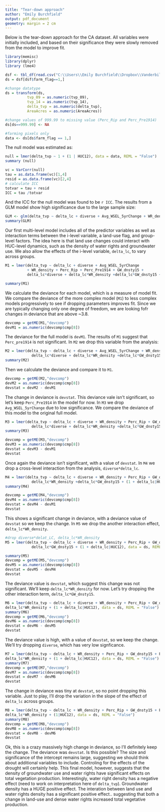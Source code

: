 ```yaml
---
title: "Tear-down approach"
author: "Emily Burchfield"
output: pdf_document
geometry: margin = 2 cm
---
```



Below is the tear-down approach for the CA dataset.  All variables were initially included, and based on their significance they were slowly removed from the model to improve fit.

``` r
library(memisc)
library(dplyr)
library (lme4)

dsf <- tbl_df(read.csv("C:\\Users\\Emily Burchfield\\Dropbox\\Vanderbilt\\Kate_Emily\\Data\\pt_data_kn.txt", stringsAsFactors = FALSE))
ds = dsf[dsf$farm_flag==1,]

#change datatype 
ds = transform(ds, 
          tvp_09 = as.numeric(tvp_09),
          tvp_14 = as.numeric(tvp_14),
          delta_tvp = as.numeric(delta_tvp),
          AreaAcres = as.numeric(AreaAcres))

#change values of 999.99 to missing value (Perc_Rip and Perc_Pre1914)
ds[ds==999.99] <- NA

#farming pixels only
data <- ds[ds$farm_flag == 1,]
```

The null model was estimated as:

```r
null = lmer(delta_tvp ~ 1 + (1 | HUC12), data = data, REML = "False")
summary (null)
```

``` r
vc = VarCorr(null)
tau = as.data.frame(vc)[1,4]
resid = as.data.frame(vc)[2,4]
# calculate ICC
totvar = tau + resid
ICC = tau /totvar
```

And the ICC for the null model was found to be `r ICC`.  The results from a GLM model show high significance due to the large sample size:

```r
GLM <- glm(delta_tvp ~ delta_lc + diverse + Avg_WSEL_5yrChange + WR_density + Perc_Rip + Perc_Pre1914 + GW_dnsty15, data = ds)
summary(GLM)
```

Our first multi-level model includes all of the predictor variables as well as interaction terms between the i-level variable, a land-use flag, and group-level factors.  The idea here is that land use changes could interact with HUC-level dynamics, such as the density of water rights and groundwater use.  We also allow the effects of the i-level variable, `delta_lc`, to vary across groups.

``` r
M1 = lmer(delta_tvp ~ delta_lc + diverse + Avg_WSEL_5yrChange  
          + WR_density + Perc_Rip + Perc_Pre1914 + GW_dnsty15 + 
          delta_lc*diverse + delta_lc*WR_density +delta_lc*GW_dnsty15 + (1 + delta_lc|HUC12), data = ds, REML = "False") 

summary(M1)
```

We calculate the deviance for each model, which is a measure of model fit.  We compare the deviance of the more complex model (`M1`) to less complex models progressively to see if dropping parameters improves fit.  Since we are typically changing only one degree of freedom, we are looking fofr changes in deviance that are above ~3.8.  

```r
devcomp = getME(M1,"devcomp")
devM1 = as.numeric(devcomp$cmp[8])
```
The deviance for the full model is `devM1`.  The results of `M1` suggest that `Perc_pre1914` is not significant.  In `M2` we drop this variable from the analysis:

```r
M2 = lmer(delta_tvp ~ delta_lc + diverse + Avg_WSEL_5yrChange + WR_density + Perc_Rip + GW_dnsty15 + 
            delta_lc*diverse + delta_lc*WR_density +delta_lc*GW_dnsty15 + (1 + delta_lc|HUC12), data = ds, REML = "False") 
summary(M2)
```

Then we calculate the deviance and compare it to `M1`.  

```r
devcomp = getME(M2,"devcomp")
devM2 = as.numeric(devcomp$cmp[8])
devstat = devM2 - devM1
```

The change in deviance is `devstat`.  This deviance vale isn't significant, so let's keep `Perc_Pre1914` in the model for now.  In `M3` we drop `Avg_WSEL_5yrChange` due to low significance.  We compare the deviance of this model to the original full model.

```r
M3 = lmer(delta_tvp ~ delta_lc + diverse + WR_density + Perc_Rip + GW_dnsty15 + Perc_Pre1914 +
            delta_lc*diverse + delta_lc*WR_density +delta_lc*GW_dnsty15 + (1 + delta_lc|HUC12), data = ds, REML = "False") 
summary(M3)
```
```r
devcomp = getME(M3,"devcomp")
devM3 = as.numeric(devcomp$cmp[8])
devstat = devM3 - devM1
devstat 
```

Once again the deviance isn't significant, with a value of `devstat`.  In `M4` we drop a cross-level interaction from the analysis, `diverse*delta_lc`.  

```r
M4 = lmer(delta_tvp ~ delta_lc + diverse + WR_density + Perc_Rip + GW_dnsty15 + Perc_Pre1914 + Avg_WSEL_5yrChange +
            delta_lc*WR_density +delta_lc*GW_dnsty15 + (1 + delta_lc|HUC12), data = ds, REML = "False") 
summary(M4)

devcomp = getME(M4,"devcomp")
devM4 = as.numeric(devcomp$cmp[8])
devstat = devM4 - devM1
devstat 
```

This shows a significant change in deviance, with a deviance value of `devstat` so we keep the change.  In `M5` we drop the another interaction effect, `delta_lc*WR_density`.

```r
#drop diverse*delat_LC, delta_lc*WR_density
M5 = lmer(delta_tvp ~ delta_lc + diverse + WR_density + Perc_Rip + GW_dnsty15 + Perc_Pre1914 + Avg_WSEL_5yrChange +
            delta_lc*GW_dnsty15 + (1 + delta_lc|HUC12), data = ds, REML = "False") 

summary(M5)
devcomp = getME(M5,"devcomp")
devM5 = as.numeric(devcomp$cmp[8])
devstat = devM5 - devM4
devstat 
```
The deviance value is `devstat`, which suggest this change was not significant.  We'll keep `delta_lc*WR_density` for now.  Let's try dropping the other interaction term, `delta_lc*GW_dnsty15 `.  

```r
M6 = lmer(delta_tvp ~ delta_lc + diverse + WR_density + Perc_Rip + GW_dnsty15 + Perc_Pre1914 + Avg_WSEL_5yrChange +
delta_lc*WR_density + (1 + delta_lc|HUC12), data = ds, REML = "False") 
summary(M6)
devcomp = getME(M6,"devcomp")
devM6 = as.numeric(devcomp$cmp[8])
devstat = devM6 - devM5
devstat 
```
The deviance value is high, with a value of `devstat`, so we keep the change.  We'll try dropping `diverse`, which has very low signficance.  

```r
M7 = lmer(delta_tvp ~ delta_lc + WR_density + Perc_Rip + GW_dnsty15 + Perc_Pre1914 + Avg_WSEL_5yrChange +
delta_lc*WR_density + (1 + delta_lc|HUC12), data = ds, REML = "False") 
summary(M7)
devcomp = getME(M7,"devcomp")
devM7 = as.numeric(devcomp$cmp[8])
devstat = devM7 - devM6
devstat 
```
The change in deviance was tiny at `devstat`, so no point dropping this variable.  Just to play, I'll drop the variation in the slope of the effect of `delta_lc` across groups.

```r
M8 = lmer(delta_tvp ~ delta_lc + WR_density + Perc_Rip + GW_dnsty15 + Perc_Pre1914 + Avg_WSEL_5yrChange +
delta_lc*WR_density + (1|HUC12), data = ds, REML = "False") 
summary(M8)
devcomp = getME(M8,"devcomp")
devM8 = as.numeric(devcomp$cmp[8])
devstat = devM8 - devM6
devstat 
```
Ok, this is a crazy massively high change in deviance, so I'll definitely keep the change.  The deviance was `devstat`.  Is this possible?  The size and significance of the intercept remains large, suggesting we should think about additional variables to include.  Controling for the effects of the drought will certainly help.  This final model, however, suggests that the density of groundwater use and water rights have significant effects on total vegetation production.  Interestingly, water right density has a negative effect (need to work on interpretation here of `delta_tvp`).  Groundwater density has a HUGE positive effect.  The interation between land use and water rights density has a significant positive effect.. suggesting that both a change in land-use and dense water rights increased total vegetative production.